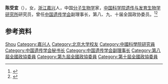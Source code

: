 '''陈受宜'''（{{bd|1940年|}}），女，[[浙江|浙江]][[嘉兴|嘉兴]]人，中国[[分子生物学|分子生物学]]家，[[中国科学院遗传与发育生物学研究所|中国科学院遗传与发育生物学研究所]]研究员，曾任[[中国遗传学会|中国遗传学会]]副理事长，第八、九、十届全国政协委员。<ref>{{Cite book|title=中华人民共和国职官志|author=何虎生, 李耀东, 向常福主编|publisher=中国社会出版社|year=2003|isbn=9787800883934|location=北京|pages=}}</ref><ref>{{Cite book|title=历届全国政协委员人名辞典|author=|publisher=中国国际广播出版社|year=1996|isbn=9787507813746|location=北京|pages=286}}</ref>

== 参考资料 ==
{{reflist}}

{{中国人物小作品}}
{{Navboxes
| title  = 陈受宜在[[中国遗传学会|中国遗传学会]]的职务
| list1  =
{{中国遗传学会第四届理事会}}
{{中国遗传学会第五届理事会}}
{{中国遗传学会第六届理事会}}
}}

{{Authority control}}
{{DEFAULTSORT:Chen陈}}
[[Category:陈姓|Shou]]
[[Category:嘉兴人|Category:嘉兴人]]
[[Category:北京大学校友|Category:北京大学校友]]
[[Category:中國科學院研究員|Category:中國科學院研究員]]
[[Category:中国遗传学会秘书长|Category:中国遗传学会秘书长]]
[[Category:中国遗传学会副理事长|Category:中国遗传学会副理事长]]
[[Category:第八屆全國政協委員|Category:第八屆全國政協委員]]
[[Category:第九屆全國政協委員|Category:第九屆全國政協委員]]
[[Category:第十屆全國政協委員|Category:第十屆全國政協委員]]